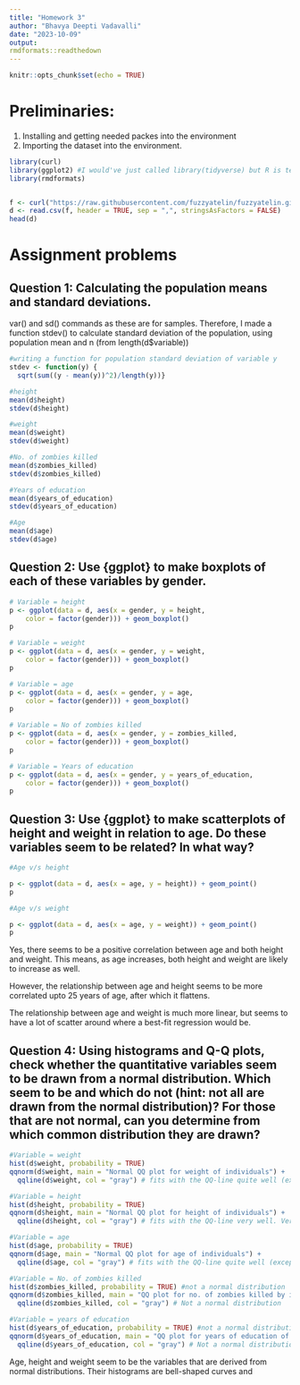 ```yaml
---
title: "Homework 3"
author: "Bhavya Deepti Vadavalli"
date: "2023-10-09"
output:
rmdformats::readthedown
---
```


```r
knitr::opts_chunk$set(echo = TRUE)
```

# Preliminaries: 

1. Installing and getting needed packes into the environment 
2. Importing the dataset into the environment. 

```r
library(curl)
library(ggplot2) #I would've just called library(tidyverse) but R is telling me to update and I really don't want to. R updates terrify me.  
library(rmdformats)


f <- curl("https://raw.githubusercontent.com/fuzzyatelin/fuzzyatelin.github.io/master/AN588_Fall23/zombies.csv") #importing the zombies data set from Chris' github
d <- read.csv(f, header = TRUE, sep = ",", stringsAsFactors = FALSE)
head(d)
```

# Assignment problems

## Question 1: Calculating the population means and standard deviations. 

var() and sd() commands as these are for samples. 
Therefore, I made a function stdev() to calculate standard deviation of the population, using population mean and n (from length(d$variable))

```r

#writing a function for population standard deviation of variable y 
stdev <- function(y) {
  sqrt(sum((y - mean(y))^2)/length(y))}

#height
mean(d$height) 
stdev(d$height)

#weight
mean(d$weight) 
stdev(d$weight)

#No. of zombies killed
mean(d$zombies_killed) 
stdev(d$zombies_killed)

#Years of education
mean(d$years_of_education)
stdev(d$years_of_education)

#Age
mean(d$age)
stdev(d$age)
```
## Question 2: Use {ggplot} to make boxplots of each of these variables by gender.

```r

# Variable = height
p <- ggplot(data = d, aes(x = gender, y = height,
    color = factor(gender))) + geom_boxplot()
p

# Variable = weight
p <- ggplot(data = d, aes(x = gender, y = weight,
    color = factor(gender))) + geom_boxplot()
p

# Variable = age
p <- ggplot(data = d, aes(x = gender, y = age,
    color = factor(gender))) + geom_boxplot()
p

# Variable = No of zombies killed
p <- ggplot(data = d, aes(x = gender, y = zombies_killed,
    color = factor(gender))) + geom_boxplot()
p

# Variable = Years of education
p <- ggplot(data = d, aes(x = gender, y = years_of_education,
    color = factor(gender))) + geom_boxplot()
p
```

## Question 3: Use {ggplot} to make scatterplots of height and weight in relation to age. Do these variables seem to be related? In what way?

```r
#Age v/s height

p <- ggplot(data = d, aes(x = age, y = height)) + geom_point()
p

#Age v/s weight

p <- ggplot(data = d, aes(x = age, y = weight)) + geom_point()
p
```
Yes, there seems to be a positive correlation between age and both height and weight. This means, as age increases, both height and weight are likely to increase as well. 

However, the relationship between age and height seems to be more correlated upto 25 years of age, after which it flattens. 

The relationship between age and weight is much more linear, but seems to have a lot of scatter around where a best-fit regression would be. 

## Question 4: Using histograms and Q-Q plots, check whether the quantitative variables seem to be drawn from a normal distribution. Which seem to be and which do not (hint: not all are drawn from the normal distribution)? For those that are not normal, can you determine from which common distribution they are drawn?

```r

#Variable = weight
hist(d$weight, probability = TRUE)
qqnorm(d$weight, main = "Normal QQ plot for weight of individuals") + 
  qqline(d$weight, col = "gray") # fits with the QQ-line quite well (except the tails), can be roughly estimated to a normal distribution

#Variable = height
hist(d$height, probability = TRUE)
qqnorm(d$height, main = "Normal QQ plot for height of individuals") + 
  qqline(d$height, col = "gray") # fits with the QQ-line very well. Very normally distributed. 

#Variable = age
hist(d$age, probability = TRUE)
qqnorm(d$age, main = "Normal QQ plot for age of individuals") + 
  qqline(d$age, col = "gray") # fits with the QQ-line quite well (except the tails), can be roughly estimated to a normal distribution

#Variable = No. of zombies killed
hist(d$zombies_killed, probability = TRUE) #not a normal distribution
qqnorm(d$zombies_killed, main = "QQ plot for no. of zombies killed by individuals") + 
  qqline(d$zombies_killed, col = "gray") # Not a normal distribution

#Variable = years of education
hist(d$years_of_education, probability = TRUE) #not a normal distribution
qqnorm(d$years_of_education, main = "QQ plot for years of education of individuals") + 
  qqline(d$years_of_education, col = "gray") # Not a normal distribution
```

Age, height and weight seem to be the variables that are derived from normal distributions. Their histograms are bell-shaped curves and 
